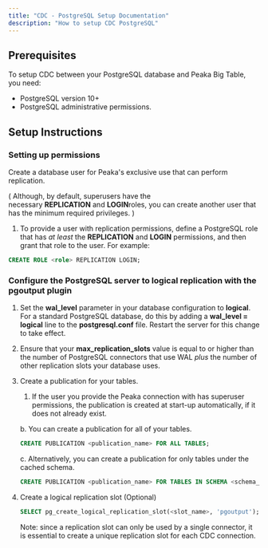 ```yaml
---
title: "CDC - PostgreSQL Setup Documentation"
description: "How to setup CDC PostgreSQL"
---
```


## **Prerequisites**

To setup CDC between your PostgreSQL database and Peaka Big Table, you need:

- PostgreSQL version 10+
- PostgreSQL administrative permissions.

## **Setup Instructions**

### Setting up permissions

Create a database user for Peaka's exclusive use that can perform replication.

( Although, by default, superusers have the necessary **REPLICATION** and **LOGIN**roles, you can create another user that has the minimum required privileges. )

1. To provide a user with replication permissions, define a PostgreSQL role that has *at least* the **REPLICATION** and **LOGIN** permissions, and then grant that role to the user. For example:

```sql
CREATE ROLE <role> REPLICATION LOGIN;
```

### Configure the PostgreSQL server to logical replication with the **pgoutput** plugin

1. Set the **wal_level** parameter in your database configuration to **logical**. For a standard PostgreSQL database, do this by adding a **wal_level = logical** line to the **postgresql.conf** file. Restart the server for this change to take effect.
2. Ensure that your **max_replication_slots** value is equal to or higher than the number of PostgreSQL connectors that use WAL *plus* the number of other replication slots your database uses.
3. Create a publication for your tables.

   1. If the user you provide the Peaka connection with has superuser permissions, the publication is created at start-up automatically, if it does not already exist.

   b. You can create a publication for all of your tables.

   ```sql
   CREATE PUBLICATION <publication_name> FOR ALL TABLES;
   ```

   c. Alternatively, you can create a publication for only tables under the cached schema.

   ```sql
   CREATE PUBLICATION <publication_name> FOR TABLES IN SCHEMA <schema_name>;
   ```

4. Create a logical replication slot (Optional)

   ```sql
   SELECT pg_create_logical_replication_slot(<slot_name>, 'pgoutput');
   ```

   Note: since a replication slot can only be used by a single connector, it is essential to create a unique replication slot for each CDC connection.
